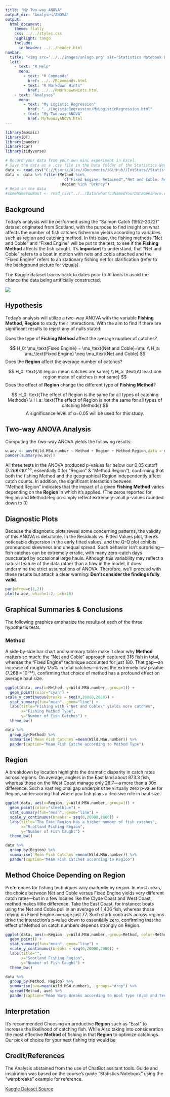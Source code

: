 ```yaml
---
title: "My Two-way ANOVA"
output_dir: "Analyses/ANOVA"
output:
  html_document:
    theme: flatly
    css: ../../styles.css
    highlight: tango
    include:
      in-header: ../../header.html
navbar:
  title: "<img src='../../Images/snlogo.png' alt='Statistics Notebook Logo' style='height: 30px; margin: -5px 0px'>"
  left:
    - text: "R Help"
      menu:
        - text: "R Commands"
          href: ../../RCommands.html
        - text: "R Markdown Hints"
          href: ../../RMarkdownHints.html
    - text: "Analyses"
      menu:
        - text: "My Logistic Regression"
          href: "../LogisticRegression/MyLogisticRegression.html"
        - text: "My Two-way ANOVA"
          href: MyTwoWayANOVA.html
---
```



```r
library(mosaic)
library(DT)
library(pander)
library(car)
library(tidyverse)

# Record your data from your own mini experiment in Excel.
# Save the data as a .csv file in the Data folder of the Statistics-Notebook.
data <- read.csv("C://Users//Alex//Documents//GitHub//IntStats//Statistics-Notebook-master//Analyses//ANOVA//SalmonandSeaTroutNets1952-2022.csv")
data <- data %>% filter(Method %in% 
                          c("Fixed Engine: Retained","Net and Coble: Retained"),
                        !Region %in% "Orkney")
# Read in the data
#someNameYouWant <- read_csv("../../Data/whatYouNamedYourDataGoesHere.csv") 
```

## Background

Today's analysis will be performed using the "Salmon Catch (1952-2022)" dataset originated from Scotland, with the purpose to find insight on what affects the number of fish catches fisherman yields according to variables such as region and catching method. In this case, the fishing methods “Net and Coble" and "Fixed Engine” will be put to the test, to see if the __Fishing Method__ affects the fish caught. It's __Important__ to understand, that “Net and Coble" refers to a boat in motion with nets and coble attached and the "Fixed Engine” refers to an stationary fishing net for clarification (refer to the background picture for vizuals).

The Kaggle dataset traces back to dates prior to AI tools to avoid the chance the data being artificially constructed. 

![](images/clipboard-3488378682.png)

## Hypothesis

Today's analysis will utilize a two-way ANOVA with the variable __Fishing Method__, __Region__ to study their interactions. With the aim to find if there are significant results to reject any of nulls stated:

Does the type of __Fishing Method__ affect the average number of catches? 

$$
H_0: \mu_\text{Fixed Engine} = \mu_\text{Net and Coble}=\mu \\
H_a: \mu_\text{Fixed Engine} \neq \mu_\text{Net and Coble}
$$
Does the __Region__ affect the average number of catches? 

$$
H_0: \text{All region mean catches are same} \\
H_a: \text{At least one region mean of catches is not same}
$$
Does the effect of __Region__ change the different type of __Fishing Method__?

$$
H_0: \text{The effect of Region is the same for all types of catching Methods} \\
H_a: \text{The effect of Region is not the same for all types of catching Methods}
$$
$$
\text{A significance level of α=0.05 will be used for this study.}
$$

## Two-way ANOVA Analysis

Computing the Two-way ANOVA yields the following results:

```r
w.aov <- aov(Wild.MSW.number ~ Method + Region + Method:Region,data = data)
pander(summary(w.aov))
```

All three tests in the ANOVA produced p-values far below our 0.05 cutoff (7.268×10⁻⁵³, essentially 0 for "Region" & "Method:Region"), confirming that both the fishing Method and the geographical Region independently affect catch counts. In addition, the significant interaction between  "Method:Region" indicates that the impact of a given __Fishing Method__ varies depending on the __Region__ in which it’s applied. (The zeros reported for Region and Method:Region simply reflect extremely small p-values rounded down to 0)

## Diagnostic Plots

Because the diagnostic plots reveal some concerning patterns, the validity of this ANOVA is debatable. In the Residuals vs. Fitted Values plot, there’s noticeable dispersion in the early fitted values, and the Q–Q plot exhibits pronounced skewness and unequal spread. Such behavior isn’t surprising—fish catches can be extremely erratic, with many zero-catch days punctuated by occasional large hauls. Although this variability may reflect a natural feature of the data rather than a flaw in the model, it does undermine the strict assumptions of ANOVA. Therefore, we’ll proceed with these results but attach a clear warning: __Don’t consider the findings fully valid__.

```r
par(mfrow=c(1,2))
plot(w.aov, which=1:2, pch=16)
```

## Graphical Summaries & Conclusions

The following graphics emphasize the results of each of the three hypothesis tests.

### Method

A side‑by‑side bar chart and summary table make it clear why __Method__ matters so much: the “Net and Coble” approach captured 316 fish in total, whereas the “Fixed Engine” technique accounted for just 180. That gap—an increase of roughly 175% in total catches—drives the extremely low p‑value (7.268 × 10⁻⁵³), confirming that choice of method has a profound effect on average haul size.

```r
ggplot(data, aes(x=Method, y=Wild.MSW.number, group=1)) +
  geom_point(color="cyan") +
scale_y_continuous(breaks = seq(0,20000,2000)) +
  stat_summary(fun="mean", geom="line") +
  labs(title="Fishing with \"Net and Coble\" yields more catches", 
       x="Fishing Method Type", 
       y="Number of Fish Catches") +
  theme_bw()
```
 

```r
data %>%
  group_by(Method) %>%
  summarise(`Mean Fish Catches`=mean(Wild.MSW.number)) %>%
  pander(caption="Mean Fish Catche according to Method Type")
```

## Region

A breakdown by location highlights the dramatic disparity in catch rates across regions. On average, anglers in the East land about 873.3 fish, whereas those on the West Coast manage only 28.7—a more than a 30x difference. Such a vast regional gap underpins the virtually zero p‑value for Region, underscoring that where you fish plays a decisive role in haul size. 

```r
ggplot(data, aes(x=Region, y=Wild.MSW.number, group=1)) +
  geom_point(color="steelblue") +
  stat_summary(fun="mean", geom="line") +
  scale_y_continuous(breaks = seq(0,20000,1000)) +
  labs(title="The East Region has a higher number of fish catches", 
       x="Scotland Fishing Region", 
       y="Number of Fish Caught") +
  theme_bw()
```

```r
data %>%
  group_by(Region) %>%
  summarise(`Mean Fish Catches`=mean(Wild.MSW.number)) %>%
  pander(caption="Mean Fish Catches according to Region")
```

## Method Choice Depending on Region

Preferences for fishing techniques vary markedly by region. In most areas, the choice between Net and Coble versus Fixed Engine yields very different catch rates—but in a few locales like the Clyde Coast and West Coast, method makes little difference. Take the East Coast, for instance: boats using the Net and Coble pull in an average of 1,406 fish, whereas those relying on Fixed Engine average just 77. Such stark contrasts across regions drive the interaction’s p‑value down to essentially zero, confirming that the effect of Method on catch numbers depends strongly on Region. 

```r
ggplot(data, aes(x=Region, y=Wild.MSW.number, group=Method, color=Method)) +
  geom_point() +
  stat_summary(fun="mean", geom="line") +
  scale_y_continuous(breaks = seq(0,20000,2000)) +
  labs(title="", 
       x="Scotland Fishing Region", 
       y="Number of Fish Caught") +
  theme_bw()
```

```r
data %>%
  group_by(Method, Region) %>%
  summarise(ave=mean(Wild.MSW.number), .groups="drop") %>%
  spread(Method, ave) %>%
  pander(caption="Mean Warp Breaks according to Wool Type (A,B) and Tension Level (Low, Medium, High)")
```

## Interpretation

It's recommended Choosing an productive __Region__ such as "East" to increase the likelihood of catching fish. While Also taking into consideration the most effective __Method__ of fishing in that __Region__ to optimize catchings. Our pick of choice for your next fishing trip would be 

## Credit/References

The Analysis abstained from the use of ChatBot assitant tools. Guide and inspiration was based on the course's guide "Statistics Notebook" using the "warpbreaks" example for reference.

[Kaggle Dataset Source](https://www.kaggle.com/datasets/mikhail1681/salmon-catch-statistics-for-scotland-19522022)


```{=html}
<!-- Instructions:

Perform your own mini experiment using two factors that each have at least two levels. Analyze your data using a two-way ANOVA.

Studying reaction time is recommended because the data is quickly collected.

While you should use the warpbreaks example analyses as your guide on how to properly complete this analysis, you should also be creative in your final delivery of this analysis. If you copy the format and approach of the example analyses, be sure to give credit in your document to these example analyses. You could write something like, "This work is modeled after the [warpbreaks](https://byuistats.github.io/Statistics-Notebook/Analyses/ANOVA/Examples/warpbreaksTwoWayANOVA.html) analysis." Whatever you do, DO NOT use any of the written statements from the example analyses in your analysis unless you quote them directly and give credit. Using someone else's writing as your own without giving credit to the original author is plagiarism and is an Honor Code Violation. So do your own work. Plus, the more you try to write things in your own words, the more you will learn. Also, note that there aren't really any "rules" about exactly how your document should be organized. So be creative and organize your file in a way that makes sense to you, but still has all important elements.

-->
```





